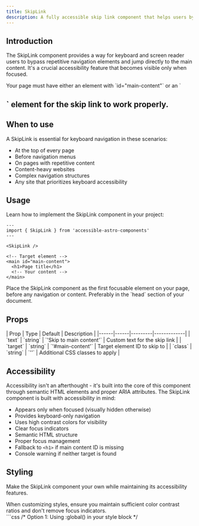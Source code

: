 ```yaml
---
title: SkipLink
description: A fully accessible skip link component that helps users bypass repetitive content and navigate directly to the main content.
---
```



## Introduction

The SkipLink component provides a way for keyboard and screen reader users to bypass repetitive navigation elements and jump directly to the main content. It's a crucial accessibility feature that becomes visible only when focused.

<Aside type="caution" title="Required markup">
  Your page must have either an element with `id="main-content"` or an `<h1>` element for the skip link to work properly.
</Aside>

## When to use

A SkipLink is essential for keyboard navigation in these scenarios:

- At the top of every page
- Before navigation menus
- On pages with repetitive content
- Content-heavy websites
- Complex navigation structures
- Any site that prioritizes keyboard accessibility

## Usage

Learn how to implement the SkipLink component in your project:

```astro
---
import { SkipLink } from 'accessible-astro-components'
---

<SkipLink />

<!-- Target element -->
<main id="main-content">
  <h1>Page title</h1>
  <!-- Your content -->
</main>
```

<Aside type="tip" title="Best practice">
  Place the SkipLink component as the first focusable element on your page, before any navigation or content. Preferably in the `head` section of your document.
</Aside>

## Props

<div class="props-wrapper">
| Prop | Type | Default | Description |
|------|------|---------|-------------|
| `text` | `string` | `'Skip to main content'` | Custom text for the skip link |
| `target` | `string` | `'#main-content'` | Target element ID to skip to |
| `class` | `string` | `''` | Additional CSS classes to apply |
</div>

## Accessibility

Accessibility isn't an afterthought - it's built into the core of this component through semantic HTML elements and proper ARIA attributes. The SkipLink component is built with accessibility in mind:

- Appears only when focused (visually hidden otherwise)
- Provides keyboard-only navigation
- Uses high contrast colors for visibility
- Clear focus indicators
- Semantic HTML structure
- Proper focus management
- Fallback to `<h1>` if main content ID is missing
- Console warning if neither target is found

## Styling

Make the SkipLink component your own while maintaining its accessibility features.

<Aside type="caution" title="Accessibility considerations">
  When customizing styles, ensure you maintain sufficient color contrast ratios and don't remove focus indicators.
</Aside>

<Tabs>
  <TabItem label="Custom CSS">
    ```css
    /* Option 1: Using :global() in your style block */
    <style>
      :global(.skip-link a) {
        position: absolute;
        z-index: 9999;
        inset-block-start: -100vh;
        inset-inline-start: 0;
        padding-block: 1rem;
        padding-inline: 3.25rem;
        border-end-end-radius: 0.5rem;
        background: light-dark(hsl(0 0% 100%), hsl(215 25% 15%));
        color: light-dark(hsl(215 25% 27%), hsl(215 25% 89%));
      }

      :global(.skip-link a:hover),
      :global(.skip-link a:focus-visible) {
        inset-block-start: 0;
        outline: 2px solid currentColor;
        outline-offset: 4px;
      }
    </style>

    /* Option 2: Using is:global on the style tag */
    <style is:global>
      .skip-link a {
        position: absolute;
        z-index: 9999;
        inset-block-start: -100vh;
        inset-inline-start: 0;
        padding-block: 1rem;
        padding-inline: 3.25rem;
        border-end-end-radius: 0.5rem;
        background: light-dark(hsl(0 0% 100%), hsl(215 25% 15%));
        color: light-dark(hsl(215 25% 27%), hsl(215 25% 89%));
      }

      .skip-link a:hover,
      .skip-link a:focus-visible {
        inset-block-start: 0;
        outline: 2px solid currentColor;
        outline-offset: 4px;
      }
    </style>
    ```
  </TabItem>
  <TabItem label="Tailwind Classes">
    ```astro
    <SkipLink 
      class="absolute z-50 -top-full left-0 p-4 bg-white dark:bg-gray-800 text-gray-900 dark:text-gray-100 focus:top-0 focus:outline-none focus:ring-2 focus:ring-offset-2"
    />
    ```
  </TabItem>
</Tabs>

<Aside type="note" title="Style scoping">
  Astro components use scoped styles by default. To override component styles, you'll need to use either `:global()` selectors or the `is:global` directive on your style tag.
</Aside>

## Interactive example

See the SkipLink component in action:

<Aside type="note" title="Demo note">
  The styles for this component are changed so it's visible on the page, this is purely for demonstration purposes. Normally, it's hidden and appears on the top left corner of the page when focused.
</Aside>

<div class="not-content">
  <SkipLink />
</div>

